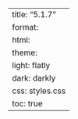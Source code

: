 ---
title: "5.1.7"
format:
    html:
        theme:
            light: flatly
            dark: darkly
        css: styles.css
        toc: true
---